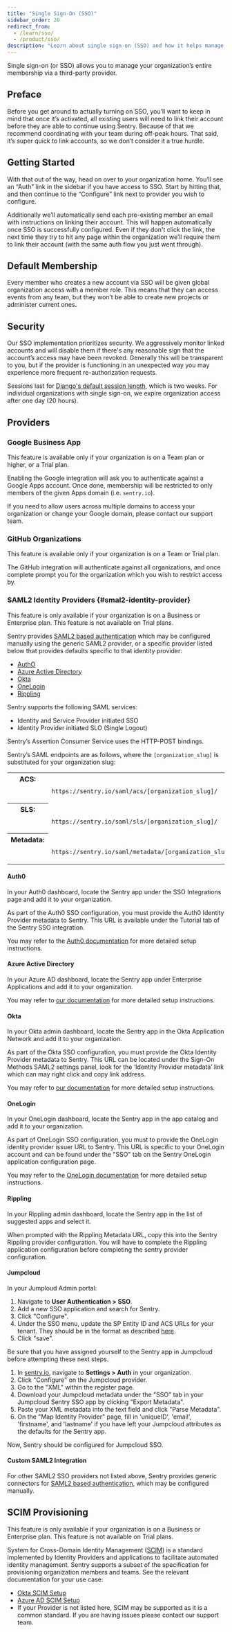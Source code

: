 ```yaml
---
title: "Single Sign-On (SSO)"
sidebar_order: 20
redirect_from:
  - /learn/sso/
  - /product/sso/
description: "Learn about single sign-on (SSO) and how it helps manage your organization."
---
```


Single sign-on (or SSO) allows you to manage your organization’s entire membership via a third-party provider.

## Preface

Before you get around to actually turning on SSO, you’ll want to keep in mind that once it’s activated, all existing users will need to link their account before they are able to continue using Sentry. Because of that we recommend coordinating with your team during off-peak hours. That said, it’s super quick to link accounts, so we don’t consider it a true hurdle.

## Getting Started

With that out of the way, head on over to your organization home. You’ll see an “Auth” link in the sidebar if you have access to SSO. Start by hitting that, and then continue to the “Configure” link next to provider you wish to configure.

Additionally we’ll automatically send each pre-existing member an email with instructions on linking their account. This will happen automatically once SSO is successfully configured. Even if they don't click the link, the next time they try to hit any page within the organization we’ll require them to link their account (with the same auth flow you just went through).

## Default Membership

Every member who creates a new account via SSO will be given global organization access with a member role. This means that they can access events from any team, but they won’t be able to create new projects or administer current ones.

## Security

Our SSO implementation prioritizes security. We aggressively monitor linked accounts and will disable them if there's any reasonable sign that the account’s access may have been revoked. Generally this will be transparent to you, but if the provider is functioning in an unexpected way you may experience more frequent re-authorization requests.

Sessions last for [Django's default session length](https://docs.djangoproject.com/en/1.11/topics/http/sessions/#using-cookie-based-sessions), which is two weeks. For individual organizations with single sign-on, we expire organization access after one day (20 hours).

## Providers

### Google Business App

<Note>

This feature is available only if your organization is on a Team plan or higher, or a Trial plan.

</Note>

Enabling the Google integration will ask you to authenticate against a Google Apps account. Once done, membership will be restricted to only members of the given Apps domain (i.e. `sentry.io`).

<Alert level="info">

If you need to allow users across multiple domains to access your organization or change your Google domain, please contact our support team.

</Alert>

### GitHub Organizations

<Note>

This feature is available only if your organization is on a Team or Trial plan.

</Note>

The GitHub integration will authenticate against all organizations, and once complete prompt you for the organization which you wish to restrict access by.

### SAML2 Identity Providers {#smal2-identity-provider}

<Note>

This feature is only available if your organization is on a Business or Enterprise plan. This feature is not available on Trial plans.

</Note>

Sentry provides [SAML2 based authentication](https://en.wikipedia.org/wiki/SAML_2.0) which may be configured manually using the generic SAML2 provider, or a specific provider listed below that provides defaults specific to that identity provider:

- [AuthO](/product/accounts/sso/#auth0)
- [Azure Active Directory](/product/accounts/sso/#azure-active-directory)
- [Okta](/product/accounts/sso/#okta)
- [OneLogin](/product/accounts/sso/#onelogin)
- [Rippling](/product/accounts/sso/#rippling)

Sentry supports the following SAML services:

- Identity and Service Provider initiated SSO
- Identity Provider initiated SLO (Single Logout)

Sentry’s Assertion Consumer Service uses the HTTP-POST bindings.

Sentry’s SAML endpoints are as follows, where the `[organization_slug]` is substituted for your organization slug:

<table class="table">
  <tbody valign="top">
    <tr>
      <th>ACS:</th>
      <td>
        <code class="docutils literal">
          https://sentry.io/saml/acs/[organization_slug]/
        </code>
      </td>
    </tr>
    <tr>
      <th>SLS:</th>
      <td>
        <code class="docutils literal">
          https://sentry.io/saml/sls/[organization_slug]/
        </code>
      </td>
    </tr>
    <tr>
      <th>Metadata:</th>
      <td>
        <code class="docutils literal">
          https://sentry.io/saml/metadata/[organization_slug]/
        </code>
      </td>
    </tr>
  </tbody>
</table>

#### Auth0

In your Auth0 dashboard, locate the Sentry app under the SSO Integrations page and add it to your organization.

As part of the Auth0 SSO configuration, you must provide the Auth0 Identity Provider metadata to Sentry. This URL is available under the Tutorial tab of the Sentry SSO integration.

You may refer to the [Auth0 documentation](https://auth0.com/docs/integrations/sso/sentry) for more detailed setup instructions.

#### Azure Active Directory

In your Azure AD dashboard, locate the Sentry app under Enterprise Applications and add it to your organization.

You may refer to [our documentation](/product/accounts/sso/azure-sso/) for more detailed setup instructions.

#### Okta

In your Okta admin dashboard, locate the Sentry app in the Okta Application Network and add it to your organization.

As part of the Okta SSO configuration, you must provide the Okta Identity Provider metadata to Sentry. This URL can be located under the Sign-On Methods SAML2 settings panel, look for the ‘Identity Provider metadata’ link which can may right click and copy link address.

You may refer to [our documentation](/product/accounts/sso/okta-sso/) for more detailed setup instructions.

#### OneLogin

In your OneLogin dashboard, locate the Sentry app in the app catalog and add it to your organization.

As part of OneLogin SSO configuration, you must to provide the OneLogin identity provider issuer URL to Sentry. This URL is specific to your OneLogin account and can be found under the "SSO" tab on the Sentry OneLogin application configuration page.

You may refer to the [OneLogin documentation](https://onelogin.service-now.com/support?id=kb_article&sys_id=1d199dcfdbdc5700d5505eea4b96196a) for more detailed setup instructions.

#### Rippling

In your Rippling admin dashboard, locate the Sentry app in the list of suggested apps and select it.

When prompted with the Rippling Metadata URL, copy this into the Sentry Rippling provider configuration. You will have to complete the Rippling application configuration before completing the sentry provider configuration.

#### Jumpcloud

In your Jumploud Admin portal: 

1. Navigate to **User Authentication > SSO**. 
1. Add a new SSO application and search for Sentry. 
1. Click "Configure". 
1. Under the SSO menu, update the SP Entity ID and ACS URLs for your tenant. They should be in the format as described [here](https://docs.sentry.io/product/accounts/sso/saml2/#register-sentry-with-idp). 
1. Click "save".

Be sure that you have assigned yourself to the Sentry app in Jumpcloud before attempting these next steps.

1. In [sentry.io](https://sentry.io), navigate to **Settings > Auth** in your organization. 
1. Click "Configure" on the Jumpcloud provider. 
1. Go to the "XML" within the register page. 
1. Download your Jumpcloud metadata under the "SSO" tab in your Jumpcloud Sentry SSO app by clicking "Export Metadata". 
1. Paste your XML metadata into the text field and click "Parse Metadata".
1. On the "Map Identity Provider" page, fill in 'uniqueID', 'email', 'firstname', and 'lastname' if you have left your Jumpcloud attributes as the defaults for the Sentry app. 

Now, Sentry should be configured for Jumpcloud SSO.

#### Custom SAML2 Integration

For other SAML2 SSO providers not listed above, Sentry provides generic connectors for [SAML2 based authentication](/product/accounts/sso/saml2/), which may be configured manually.

## SCIM Provisioning

<Note>

This feature is only available if your organization is on a Business or Enterprise plan. This feature is not available on Trial plans.

</Note>

System for Cross-Domain Identity Management ([SCIM](http://www.simplecloud.info/)) is a standard implemented by Identity Providers and applications to facilitate automated identity management. Sentry supports a subset of the specification for provisioning organization members and teams. See the relevant documentation for your use case:

- [Okta SCIM Setup](/product/accounts/sso/okta-sso/okta-scim/)
- [Azure AD SCIM Setup](/product/accounts/sso/azure-sso/#scim-integration)
- If your Provider is not listed here, SCIM may be supported as it is a common standard. If you are having issues please contact our support team.

